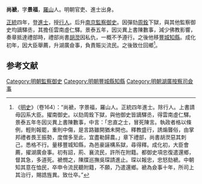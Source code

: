 '''尚褫'''，字'''景福'''，[[羅山|羅山]]人。明朝官吏、進士出身。

[[正统_(年号)|正統]]四年，登[[進士|進士]]，授[[行人|行人]]。后升[[南京|南京]][[監察御史|監察御史]]。因彈劾[[周銓|周銓]]下獄，與其他監察御史均謫驛丞，其擔任雲南虛仁驛。景泰五年，因災異上書陳數事，減少佛教影響，奏章抵達禮部時，禮部尚書[[胡濙|胡濙]]因私仇，一概不予遵行。之後他移[[豐城|豐城]][[知縣|知縣]]。成化初年，因大臣舉薦，升湖廣僉事，負責賑災流民。之後致仕回鄉<ref>《[[明史|明史]]》（卷164）：“尚褫，字景福，羅山人。正統四年進士。除行人。上書請毋囚系大臣。擢南御史。以劾周銓下獄，與他御史皆謫驛丞，得雲南虛仁驛。景泰五年冬因災異上書陳數事，中言：「忠直之士，冒死陳言。執政者格以條例，輕則報罷，重則中傷，是言路雖開猶未開也。釋教盛行，誘煽聾俗，由掌邦禮者畏王振勢，度僧多至此，宜盡勒歸農。」章下禮部，尚書胡濙惡其刺己，悉格不行。量移豐城知縣，為邑豪誣構系獄，尋得釋。成化初，大臣會薦，擢湖廣僉事。初有詔，荊、襄流民，許所在附籍。都御史項忠復遣還鄉，督其急，多道死。褫憫之，陳牒巡撫吳琛請進止。琛以報忠，忠怒劾褫。中朝知其意在恤民，卒申令流民聽附籍，不願，乃遣還鄉。褫為僉事十年，所司上其治行，賜誥旌異。致仕卒。”</ref>。

==参考文献==
{{wikisource|明史/卷164}}
{{Reflist}}

{{明朝人物小作品}}
{{正統四年己未科殿試金榜}}

[[Category:明朝監察御史|Category:明朝監察御史]]
[[Category:明朝豐城縣知縣|Category:明朝豐城縣知縣]]
[[Category:明朝湖廣按察司僉事|Category:明朝湖廣按察司僉事]]